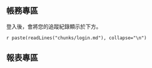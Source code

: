 <!-- scripts: [{"src" : "https://cdn.datatables.net/1.10.13/js/jquery.dataTables.min.js"}] -->
<!-- header-meta: [{"name" : "google-signin-client_id", "content" : "842324757776-nonjllne8m8as9djg51e6cg98h6ijam7.apps.googleusercontent.com"}] -->
<!-- header-link: [{"href" : "https://cdn.datatables.net/1.10.13/css/jquery.dataTables.min.css", "rel" : "stylesheet"}] -->

## 帳務專區

登入後，會將您的追蹤紀錄顯示於下方。

`r paste(readLines("chunks/login.md"), collapse="\n")`

## 報表專區

<div id="report_container">
</div>

<div id="fb-root"></div>